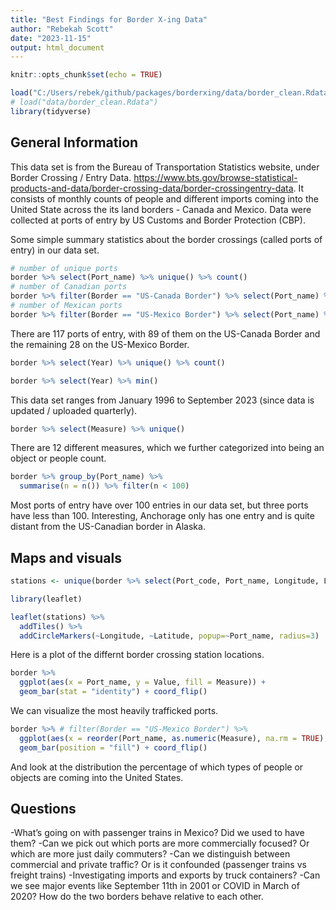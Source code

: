 ```yaml
---
title: "Best Findings for Border X-ing Data"
author: "Rebekah Scott"
date: "2023-11-15"
output: html_document
---
```


```r
knitr::opts_chunk$set(echo = TRUE)
```

```r
load("C:/Users/rebek/github/packages/borderxing/data/border_clean.Rdata")
# load("data/border_clean.Rdata")
library(tidyverse)
```


## General Information 

This data set is from the Bureau of Transportation Statistics website, under Border Crossing / Entry Data. 
<https://www.bts.gov/browse-statistical-products-and-data/border-crossing-data/border-crossingentry-data>.  It consists of monthly counts of people and different imports coming into the United State across the its land borders - Canada and Mexico. Data were collected at ports of entry by US Customs and Border Protection (CBP).


Some simple summary statistics about the border crossings (called ports of entry) in our data set. 

```r
# number of unique ports 
border %>% select(Port_name) %>% unique() %>% count()
# number of Canadian ports 
border %>% filter(Border == "US-Canada Border") %>% select(Port_name) %>% unique() %>% count()
# number of Mexican ports 
border %>% filter(Border == "US-Mexico Border") %>% select(Port_name) %>% unique() %>% count()
```

There are 117 ports of entry, with 89 of them on the US-Canada Border and the remaining 28 on the US-Mexico Border. 


```r
border %>% select(Year) %>% unique() %>% count()

border %>% select(Year) %>% min()

```

This data set ranges from January 1996 to September 2023 (since data is updated / uploaded quarterly). 


```r
border %>% select(Measure) %>% unique()
```

There are 12 different measures, which we further categorized into being an object or people count. 

```r
border %>% group_by(Port_name) %>% 
  summarise(n = n()) %>% filter(n < 100)
```

Most ports of entry have over 100 entries in our data set, but three ports have less than 100. Interesting, Anchorage only has one entry and is quite distant from the US-Canadian border in Alaska. 

## Maps and visuals 


```r
stations <- unique(border %>% select(Port_code, Port_name, Longitude, Latitude))  

library(leaflet)

leaflet(stations) %>%
  addTiles() %>%
  addCircleMarkers(~Longitude, ~Latitude, popup=~Port_name, radius=3)
```

Here is a plot of the differnt border crossing station locations. 


```r
border %>%
  ggplot(aes(x = Port_name, y = Value, fill = Measure)) + 
  geom_bar(stat = "identity") + coord_flip()
```

We can visualize the most heavily trafficked ports. 

```r
border %>% # filter(Border == "US-Mexico Border") %>% 
  ggplot(aes(x = reorder(Port_name, as.numeric(Measure), na.rm = TRUE), fill = Measure)) + 
  geom_bar(position = "fill") + coord_flip()
```

And look at the distribution the percentage of which types of people or objects are coming into the United States. 

## Questions 
-What's going on with passenger trains in Mexico? Did we used to have them? 
-Can we pick out which ports are more commercially focused? Or which are more just daily commuters? 
-Can we distinguish between commercial and private traffic? Or is it confounded (passenger trains vs freight trains)
-Investigating imports and exports by truck containers? 
-Can we see major events like September 11th in 2001 or COVID in March of 2020? How do the two borders behave relative to each other. 

